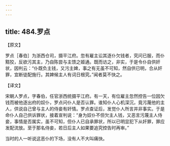 ```yaml
---
---
---
```

title: 484.罗点
---



【原文】

罗点［春伯］为浙西仓司，摄平江府。忽有雇主讼其逐仆欠钱者，究问已服，而仆黠狡，反欲污其主，乃自陈尝与主馈之姬通。既而访之，非实，于是令仆自供奸状，因判云：“仆既负主钱，又污主婢，事之有无虽不可知，然自供已明，合从奸罪，宜断徒配施行。其婢候主人有词日根究。”闻者莫不快之。

【译文】

宋朝人罗点，字春伯，任官浙西统摄平江府。有一天，有位雇主忽然控告一位因欠钱而被他逐出府的奴仆，罗点问仆人是否认罪。谁知仆人心机深沉，竟污蔑他的主人，供说自己曾与主人的侍妾有奸情。罗点查证后，发觉仆人所言并非事实。于是命仆人自己供诉罪状，接着宣判说：“身为奴仆不但欠主人钱，又恶言污蔑主人侍妾，事情是否属实，虽不可知，但仆人已自承罪状，所以已明显犯下从奸罪，罪应发配流放。至于那名侍妾，若日后主人如果要追究控告时再审。”

当时的人一听说这恶仆的下场，没有人不大叫痛快。